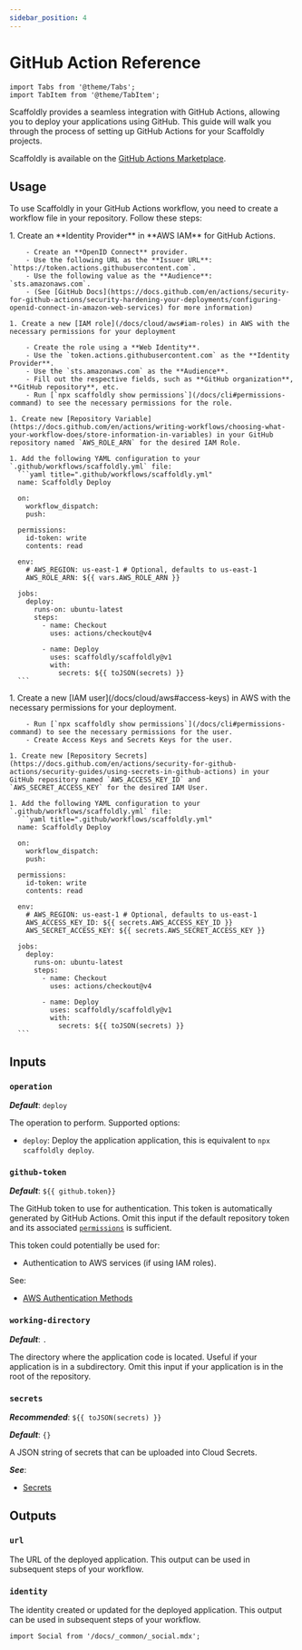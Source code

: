 ```yaml
---
sidebar_position: 4
---
```


# GitHub Action Reference

```mdx-code-block
import Tabs from '@theme/Tabs';
import TabItem from '@theme/TabItem';
```

Scaffoldly provides a seamless integration with GitHub Actions, allowing you to deploy your applications using GitHub. This guide will walk you through the process of setting up GitHub Actions for your Scaffoldly projects.

Scaffoldly is available on the [GitHub Actions Marketplace](https://github.com/marketplace/actions/scaffoldly).

## Usage

To use Scaffoldly in your GitHub Actions workflow, you need to create a workflow file in your repository. Follow these steps:

<Tabs groupId="aws-access">
  <TabItem value="role-assumption" label="AWS IAM Role (Recommended)">
    1. Create an **Identity Provider** in **AWS IAM** for GitHub Actions.

        - Create an **OpenID Connect** provider.
        - Use the following URL as the **Issuer URL**: `https://token.actions.githubusercontent.com`.
        - Use the following value as the **Audience**: `sts.amazonaws.com`.
        - (See [GitHub Docs](https://docs.github.com/en/actions/security-for-github-actions/security-hardening-your-deployments/configuring-openid-connect-in-amazon-web-services) for more information)

    1. Create a new [IAM role](/docs/cloud/aws#iam-roles) in AWS with the necessary permissions for your deployment

        - Create the role using a **Web Identity**.
        - Use the `token.actions.githubusercontent.com` as the **Identity Provider**.
        - Use the `sts.amazonaws.com` as the **Audience**.
        - Fill out the respective fields, such as **GitHub organization**, **GitHub repository**, etc.
        - Run [`npx scaffoldly show permissions`](/docs/cli#permissions-command) to see the necessary permissions for the role.

    1. Create new [Repository Variable](https://docs.github.com/en/actions/writing-workflows/choosing-what-your-workflow-does/store-information-in-variables) in your GitHub repository named `AWS_ROLE_ARN` for the desired IAM Role.

    1. Add the following YAML configuration to your `.github/workflows/scaffoldly.yml` file:
      ```yaml title=".github/workflows/scaffoldly.yml"
      name: Scaffoldly Deploy

      on:
        workflow_dispatch:
        push:

      permissions:
        id-token: write
        contents: read

      env:
        # AWS_REGION: us-east-1 # Optional, defaults to us-east-1
        AWS_ROLE_ARN: ${{ vars.AWS_ROLE_ARN }}

      jobs:
        deploy:
          runs-on: ubuntu-latest
          steps:
            - name: Checkout
              uses: actions/checkout@v4

            - name: Deploy
              uses: scaffoldly/scaffoldly@v1
              with:
                secrets: ${{ toJSON(secrets) }}
      ```

  </TabItem>
  <TabItem value="access-keys" label="AWS Access Keys">
    1. Create a new [IAM user](/docs/cloud/aws#access-keys) in AWS with the necessary permissions for your deployment.

        - Run [`npx scaffoldly show permissions`](/docs/cli#permissions-command) to see the necessary permissions for the user.
        - Create Access Keys and Secrets Keys for the user.

    1. Create new [Repository Secrets](https://docs.github.com/en/actions/security-for-github-actions/security-guides/using-secrets-in-github-actions) in your GitHub repository named `AWS_ACCESS_KEY_ID` and
    `AWS_SECRET_ACCESS_KEY` for the desired IAM User.

    1. Add the following YAML configuration to your `.github/workflows/scaffoldly.yml` file:
      ```yaml title=".github/workflows/scaffoldly.yml"
      name: Scaffoldly Deploy

      on:
        workflow_dispatch:
        push:

      permissions:
        id-token: write
        contents: read

      env:
        # AWS_REGION: us-east-1 # Optional, defaults to us-east-1
        AWS_ACCESS_KEY_ID: ${{ secrets.AWS_ACCESS_KEY_ID }}
        AWS_SECRET_ACCESS_KEY: ${{ secrets.AWS_SECRET_ACCESS_KEY }}

      jobs:
        deploy:
          runs-on: ubuntu-latest
          steps:
            - name: Checkout
              uses: actions/checkout@v4

            - name: Deploy
              uses: scaffoldly/scaffoldly@v1
              with:
                secrets: ${{ toJSON(secrets) }}
      ```

  </TabItem>
</Tabs>

## Inputs

### `operation`

_**Default**_: `deploy`

The operation to perform. Supported options:

- `deploy`: Deploy the application application, this is equivalent to `npx scaffoldly deploy`.

### `github-token`

_**Default**_: `${{ github.token}}`

The GitHub token to use for authentication. This token is automatically generated by GitHub Actions. Omit this input if the default repository token and its associated [`permissions`](https://docs.github.com/en/actions/writing-workflows/choosing-what-your-workflow-does/controlling-permissions-for-github_token) is sufficient.

This token could potentially be used for:

- Authentication to AWS services (if using IAM roles).

See:

- [AWS Authentication Methods](/docs/cloud/aws#authentication-methods)

### `working-directory`

_**Default**_: `.`

The directory where the application code is located. Useful if your application is in a subdirectory. Omit this input if your application is in the root of the repository.

### `secrets`

_**Recommended**_: `${{ toJSON(secrets) }}`

_**Default**_: `{}`

A JSON string of secrets that can be uploaded into Cloud Secrets.

_**See**_:

- [Secrets](/docs/config/secrets)

## Outputs

### `url`

The URL of the deployed application. This output can be used in subsequent steps of your workflow.

### `identity`

The identity created or updated for the deployed application. This output can be used in subsequent steps of your workflow.

```mdx-code-block
import Social from '/docs/_common/_social.mdx';
```

<Social />
